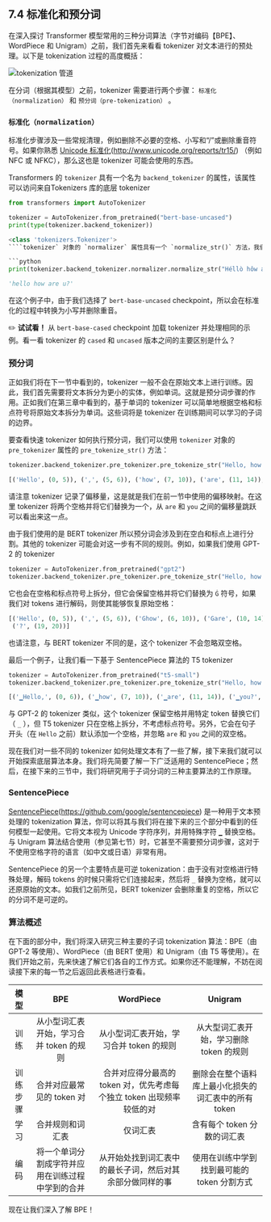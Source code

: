 
## 7.4 标准化和预分词 

在深入探讨 Transformer 模型常用的三种分词算法（字节对编码【BPE】、WordPiece 和 Unigram）之前，我们首先来看看 tokenizer 对文本进行的预处理。以下是 tokenization 过程的高度概括：

![tokenization 管道](./assets/tokenization_pipeline.png "The tokenization pipeline.")

在分词（根据其模型）之前，tokenizer 需要进行两个步骤： `标准化（normalization）` 和 `预分词（pre-tokenization）` 。

### `标准化（normalization）` 

标准化步骤涉及一些常规清理，例如删除不必要的空格、小写和“/”或删除重音符号。如果你熟悉 [Unicode 标准化](http://www.unicode.org/reports/tr15/)(http://www.unicode.org/reports/tr15/) （例如 NFC 或 NFKC），那么这也是 tokenizer 可能会使用的东西。

Transformers 的 `tokenizer` 具有一个名为 `backend_tokenizer` 的属性，该属性可以访问来自Tokenizers 库的底层 tokenizer 

```python
from transformers import AutoTokenizer

tokenizer = AutoTokenizer.from_pretrained("bert-base-uncased")
print(type(tokenizer.backend_tokenizer))
```

```python
<class 'tokenizers.Tokenizer'>
````tokenizer` 对象的 `normalizer` 属性具有一个 `normalize_str()` 方法，我们可以使用该方法查看如何进行标准化：

```python
print(tokenizer.backend_tokenizer.normalizer.normalize_str("Héllò hôw are ü?"))
```

```python
'hello how are u?'
```

在这个例子中，由于我们选择了 `bert-base-uncased` checkpoint，所以会在标准化的过程中转换为小写并删除重音。

<div custom-style="Tip-green">

✏️ **试试看！** 从 `bert-base-cased` checkpoint 加载 tokenizer 并处理相同的示例。看一看 tokenizer 的 `cased` 和 `uncased` 版本之间的主要区别是什么？

</div>

### 预分词 

正如我们将在下一节中看到的，tokenizer 一般不会在原始文本上进行训练。因此，我们首先需要将文本拆分为更小的实体，例如单词。这就是预分词步骤的作用。正如我们在第三章中看到的，基于单词的 tokenizer 可以简单地根据空格和标点符号将原始文本拆分为单词。这些词将是 tokenizer 在训练期间可以学习的子词的边界。

要查看快速 tokenizer 如何执行预分词，我们可以使用 `tokenizer` 对象的 `pre_tokenizer` 属性的 `pre_tokenize_str()` 方法：

```python
tokenizer.backend_tokenizer.pre_tokenizer.pre_tokenize_str("Hello, how are  you?")
```

```python
[('Hello', (0, 5)), (',', (5, 6)), ('how', (7, 10)), ('are', (11, 14)), ('you', (16, 19)), ('?', (19, 20))]
```

请注意 tokenizer 记录了偏移量，这是就是我们在前一节中使用的偏移映射。在这里 tokenizer 将两个空格并将它们替换为一个，从 `are` 和 `you` 之间的偏移量跳跃可以看出来这一点。

由于我们使用的是 BERT  tokenizer 所以预分词会涉及到在空白和标点上进行分割。其他的 tokenizer 可能会对这一步有不同的规则。例如，如果我们使用 GPT-2 的 tokenizer 

```python
tokenizer = AutoTokenizer.from_pretrained("gpt2")
tokenizer.backend_tokenizer.pre_tokenizer.pre_tokenize_str("Hello, how are  you?")
```

它也会在空格和标点符号上拆分，但它会保留空格并将它们替换为 `Ġ` 符号，如果我们对 tokens 进行解码，则使其能够恢复原始空格：

```python
[('Hello', (0, 5)), (',', (5, 6)), ('Ġhow', (6, 10)), ('Ġare', (10, 14)), ('Ġ', (14, 15)), ('Ġyou', (15, 19)),
 ('?', (19, 20))]
```

也请注意，与 BERT  tokenizer 不同的是，这个 tokenizer 不会忽略双空格。

最后一个例子，让我们看一下基于 SentencePiece 算法的 T5  tokenizer 

```python
tokenizer = AutoTokenizer.from_pretrained("t5-small")
tokenizer.backend_tokenizer.pre_tokenizer.pre_tokenize_str("Hello, how are  you?")
```

```python
[('▁Hello,', (0, 6)), ('▁how', (7, 10)), ('▁are', (11, 14)), ('▁you?', (16, 20))]
```

与 GPT-2 的 tokenizer 类似，这个 tokenizer 保留空格并用特定 token 替换它们（ `_` ），但 T5  tokenizer 只在空格上拆分，不考虑标点符号。另外，它会在句子开头（在 `Hello` 之前）默认添加一个空格，并忽略 `are` 和 `you` 之间的双空格。

现在我们对一些不同的 tokenizer 如何处理文本有了一些了解，接下来我们就可以开始探索底层算法本身。我们将先简要了解一下广泛适用的 SentencePiece；然后，在接下来的三节中，我们将研究用于子词分词的三种主要算法的工作原理。

### SentencePiece 

 [SentencePiece](https://github.com/google/sentencepiece)(https://github.com/google/sentencepiece) 是一种用于文本预处理的 tokenization 算法，你可以将其与我们将在接下来的三个部分中看到的任何模型一起使用。它将文本视为 Unicode 字符序列，并用特殊字符 `▁` 替换空格。与 Unigram 算法结合使用（参见第七节）时，它甚至不需要预分词步骤，这对于不使用空格字符的语言（如中文或日语）非常有用。

SentencePiece 的另一个主要特点是可逆 tokenization：由于没有对空格进行特殊处理，解码 tokens 的时候只需将它们连接起来，然后将 `_` 替换为空格，就可以还原原始的文本。如我们之前所见，BERT  tokenizer 会删除重复的空格，所以它的分词不是可逆的。

### 算法概述 

在下面的部分中，我们将深入研究三种主要的子词 tokenization 算法：BPE（由 GPT-2 等使用）、WordPiece（由 BERT 使用）和 Unigram（由 T5 等使用）。在我们开始之前，先来快速了解它们各自的工作方式。如果你还不能理解，不妨在阅读接下来的每一节之后返回此表格进行查看。

模型 | BPE | WordPiece | Unigram
:----:|:---:|:---------:|:------:
训练 | 从小型词汇表开始，学习合并 token 的规则 | 从小型词汇表开始，学习合并 token 的规则 | 从大型词汇表开始，学习删除 token 的规则
训练步骤 | 合并对应最常见的 token 对 | 合并对应得分最高的 token 对，优先考虑每个独立 token 出现频率较低的对 | 删除会在整个语料库上最小化损失的词汇表中的所有 token
学习 | 合并规则和词汇表 | 仅词汇表 | 含有每个 token 分数的词汇表
编码 | 将一个单词分割成字符并应用在训练过程中学到的合并 | 从开始处找到词汇表中的最长子词，然后对其余部分做同样的事 | 使用在训练中学到找到最可能的 token 分割方式

现在让我们深入了解 BPE！
